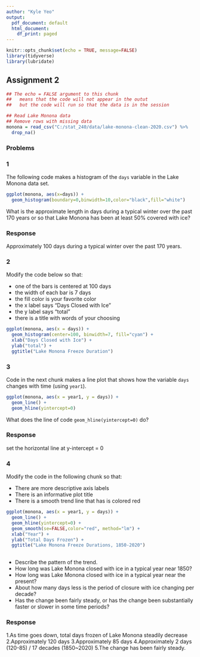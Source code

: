 ```yaml
---
author: "Kyle Yeo"
output:
  pdf_document: default
  html_document:
    df_print: paged
---
```


```r
knitr::opts_chunk$set(echo = TRUE, message=FALSE)
library(tidyverse)
library(lubridate)
```


## Assignment 2

```r
## The echo = FALSE argument to this chunk
##   means that the code will not appear in the outut
##   but the code will run so that the data is in the session

## Read Lake Monona data
## Remove rows with missing data
monona = read_csv("C:/stat_240/data/lake-monona-clean-2020.csv") %>%
  drop_na()
```

### Problems

### 1

The following code makes a histogram of the `days` variable in the Lake Monona data set.

```r
ggplot(monona, aes(x=days)) +
  geom_histogram(boundary=0,binwidth=10,color="black",fill="white")
```

What is the approximate length in days during a typical winter over the past 170 years or so that Lake Monona has been at least 50% covered with ice?

### Response

Approximately 100 days during a typical winter over the past 170 years.

### 2

Modify the code below so that:

- one of the bars is centered at 100 days
- the width of each bar is 7 days
- the fill color is your favorite color
- the x label says "Days Closed with Ice"
- the y label says "total"
- there is a title with words of your choosing

```r
ggplot(monona, aes(x = days)) +
  geom_histogram(center=100, binwidth=7, fill="cyan") +
  xlab("Days Closed with Ice") +
  ylab("total") +
  ggtitle("Lake Monona Freeze Duration")
```

### 3

Code in the next chunk makes a line plot that shows how the variable `days` changes with time (using `year1`).

```r
ggplot(monona, aes(x = year1, y = days)) +
  geom_line() +
  geom_hline(yintercept=0)
```

What does the line of code `geom_hline(yintercept=0)` do?

### Response

set the horizontal line at y-intercept = 0

### 4

Modify the code in the following chunk so that:

- There are more descriptive axis labels
- There is an informative plot title
- There is a smooth trend line that has is colored red

```r
ggplot(monona, aes(x = year1, y = days)) +
  geom_line() +
  geom_hline(yintercept=0) +
  geom_smooth(se=FALSE,color="red", method="lm") +
  xlab("Year") +
  ylab("Total Days Frozen") +
  ggtitle("Lake Monona Freeze Durations, 1850-2020")
  
```

- Describe the pattern of the trend.
- How long was Lake Monona closed with ice in a typical year near 1850?
- How long was Lake Monona closed with ice in a typical year near the present?
- About how many days less is the period of closure with ice changing per decade?
- Has the change been fairly steady, or has the change been substantially faster or slower in some time periods?

### Response

1.As time goes down, total days frozen of Lake Monona steadily decrease
2.Approximately 120 days
3.Approximately 85 days
4.Approximately 2 days (120-85) / 17 decades (1850~2020)
5.The change has been fairly steady.
